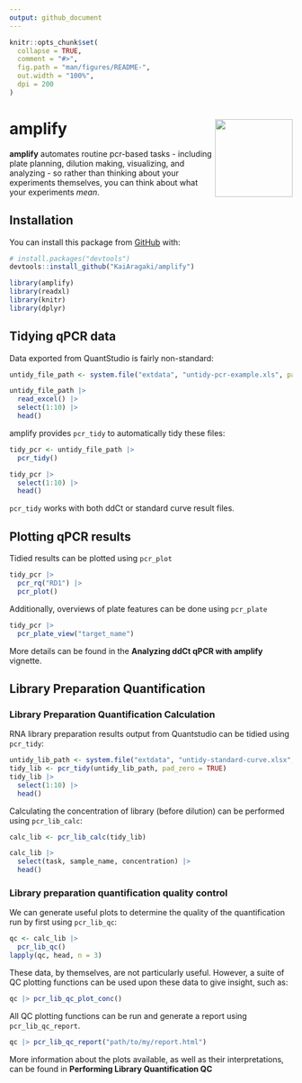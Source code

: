 ```yaml
---
output: github_document
---
```


<!-- README.md is generated from README.Rmd. Please edit that file -->

```r
knitr::opts_chunk$set(
  collapse = TRUE,
  comment = "#>",
  fig.path = "man/figures/README-",
  out.width = "100%",
  dpi = 200
)
```

# amplify <img src='man/figures/logo.png' align="right" height="138" />
<!-- badges: start -->

<!-- badges: end -->

**amplify** automates routine pcr-based tasks - including plate planning, dilution making, visualizing, and analyzing - so rather than thinking about your experiments themselves, you can think about what your experiments *mean*.

## Installation

You can install this package from [GitHub](https://github.com/) with:

``` r
# install.packages("devtools")
devtools::install_github("KaiAragaki/amplify")
```
```r
library(amplify)
library(readxl)
library(knitr)
library(dplyr)
```


## Tidying qPCR data

Data exported from QuantStudio is fairly non-standard:

```r
untidy_file_path <- system.file("extdata", "untidy-pcr-example.xls", package = "amplify")

untidy_file_path |> 
  read_excel() |>
  select(1:10) |> 
  head()
```

amplify provides `pcr_tidy` to automatically tidy these files:

```r
tidy_pcr <- untidy_file_path |> 
  pcr_tidy()

tidy_pcr |>
  select(1:10) |> 
  head()
```

`pcr_tidy` works with both ddCt or standard curve result files.

## Plotting qPCR results

Tidied results can be plotted using `pcr_plot`

```r
tidy_pcr |> 
  pcr_rq("RD1") |> 
  pcr_plot()
```

Additionally, overviews of plate features can be done using `pcr_plate`

```r
tidy_pcr |> 
  pcr_plate_view("target_name")
```

More details can be found in the **Analyzing ddCt qPCR with amplify** vignette.

## Library Preparation Quantification

### Library Preparation Quantification Calculation

RNA library preparation results output from Quantstudio can be tidied using `pcr_tidy`:

```r
untidy_lib_path <- system.file("extdata", "untidy-standard-curve.xlsx", package = "amplify")
tidy_lib <- pcr_tidy(untidy_lib_path, pad_zero = TRUE) 
tidy_lib |>
  select(1:10) |> 
  head()
```

Calculating the concentration of library (before dilution) can be performed using `pcr_lib_calc`:

```r
calc_lib <- pcr_lib_calc(tidy_lib) 

calc_lib |> 
  select(task, sample_name, concentration) |> 
  head()
```
### Library preparation quantification quality control

We can generate useful plots to determine the quality of the quantification run by first using `pcr_lib_qc`:

```r
qc <- calc_lib |> 
  pcr_lib_qc()
lapply(qc, head, n = 3)
```
These data, by themselves, are not particularly useful. However, a suite of QC plotting functions can be used upon these data to give insight, such as:

```r
qc |> pcr_lib_qc_plot_conc()
```

All QC plotting functions can be run and generate a report using `pcr_lib_qc_report`.


```r
qc |> pcr_lib_qc_report("path/to/my/report.html")
```

More information about the plots available, as well as their interpretations, can be found in **Performing Library Quantification QC**
